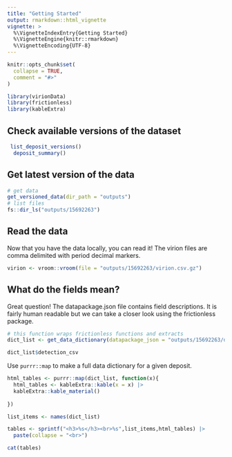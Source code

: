 ```yaml
---
title: "Getting Started"
output: rmarkdown::html_vignette
vignette: >
  %\VignetteIndexEntry{Getting Started}
  %\VignetteEngine{knitr::rmarkdown}
  %\VignetteEncoding{UTF-8}
---
```


```r
knitr::opts_chunk$set(
  collapse = TRUE,
  comment = "#>"
)
```

```r
library(virionData)
library(frictionless)
library(kableExtra)
```


## Check available versions of the dataset

```r
 list_deposit_versions()
  deposit_summary()

```

## Get latest version of the data
```r
# get data
get_versioned_data(dir_path = "outputs")
# list files
fs::dir_ls("outputs/15692263")
```


## Read the data

Now that you have the data locally, you can read it! 
The virion files are comma delimited with period decimal markers.

```r

virion <- vroom::vroom(file = "outputs/15692263/virion.csv.gz")

```


## What do the fields mean?

Great question! The datapackage.json file contains field descriptions. 
It is fairly human readable but we can take a closer look using the frictionless package.

```r

# this function wraps frictionless functions and extracts 
dict_list <- get_data_dictionary(datapackage_json = "outputs/15692263/datapackage.json")

dict_list$detection_csv
```

Use `purrr::map` to make a full data dictionary for a given deposit.

```r

html_tables <- purrr::map(dict_list, function(x){
  html_tables <- kableExtra::kable(x = x) |>
  kableExtra::kable_material()
  
})

list_items <- names(dict_list)

tables <- sprintf("<h3>%s</h3><br>%s",list_items,html_tables) |>
  paste(collapse = "<br>")

cat(tables)

```
